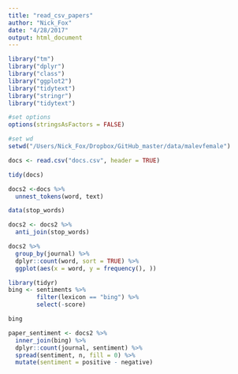 ```yaml
---
title: "read_csv_papers"
author: "Nick_Fox"
date: "4/28/2017"
output: html_document
---
```


```r

library("tm")
library("dplyr")
library("class")
library("ggplot2")
library("tidytext")
library("stringr")
library("tidytext")

#set options
options(stringsAsFactors = FALSE)

#set wd
setwd("/Users/Nick_Fox/Dropbox/GitHub_master/data/malevfemale")

```


```r

docs <- read.csv("docs.csv", header = TRUE)

tidy(docs)

docs2 <-docs %>%
  unnest_tokens(word, text)

```


```r
data(stop_words)

docs2 <- docs2 %>%
  anti_join(stop_words)

docs2 %>% 
  group_by(journal) %>% 
  dplyr::count(word, sort = TRUE) %>% 
  ggplot(aes(x = word, y = frequency(), ))
```



```r

library(tidyr)
bing <- sentiments %>%
        filter(lexicon == "bing") %>%
        select(-score)

bing


```


```r

paper_sentiment <- docs2 %>%
  inner_join(bing) %>% 
  dplyr::count(journal, sentiment) %>% 
  spread(sentiment, n, fill = 0) %>% 
  mutate(sentiment = positive - negative)




```

